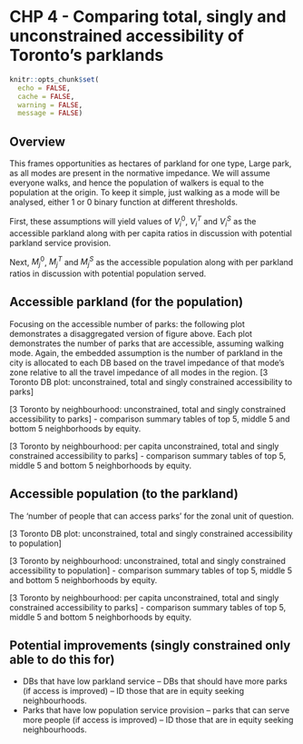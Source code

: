 # CHP 4 - Comparing total, singly and unconstrained accessibility of Toronto's parklands

<!-- Required to number equations in HTML files -->
<script type="text/x-mathjax-config">
MathJax.Hub.Config({
  TeX: { equationNumbers: { autoNumber: "AMS" } }
});
</script>

```r
knitr::opts_chunk$set(
  echo = FALSE,
  cache = FALSE,
  warning = FALSE,
  message = FALSE)
```


## Overview
This frames opportunities as hectares of parkland for one type, Large park, as all modes are present in the normative impedance. We will assume everyone walks, and hence the population of walkers is equal to the population at the origin. To keep it simple, just walking as a mode will be analysed, either 1 or 0 binary function at different thresholds. 

First, these assumptions will yield values of $V^0_i$, $V^T_i$ and $V^S_i$ as the accessible parkland along with per capita ratios in discussion with potential parkland service provision. 

Next, $M^0_j$, $M^T_j$ and $M^S_j$ as the accessible population along with per parkland ratios in discussion with potential population served. 

## Accessible parkland (for the population)
Focusing on the accessible number of parks: the following plot demonstrates a disaggregated version of figure above. Each plot demonstrates the number of parks that are accessible, assuming walking mode. Again, the embedded assumption is the number of parkland in the city is allocated to each DB based on the travel impedance of that mode's zone relative to all the travel impedance of all modes in the region.
[3 Toronto DB plot: unconstrained, total and singly constrained accessibility to parks]

[3 Toronto by neighbourhood: unconstrained, total and singly constrained accessibility to parks] - comparison summary tables of top 5, middle 5 and bottom 5 neighborhoods by equity. 

[3 Toronto by neighbourhood: per capita unconstrained, total and singly constrained accessibility to parks] - comparison summary tables of top 5, middle 5 and bottom 5 neighborhoods by equity. 

## Accessible population (to the parkland)

The 'number of people that can access parks' for the zonal unit of question. 

[3 Toronto DB plot: unconstrained, total and singly constrained accessibility to population]

[3 Toronto by neighbourhood: unconstrained, total and singly constrained accessibility to population] - comparison summary tables of top 5, middle 5 and bottom 5 neighborhoods by equity. 

[3 Toronto by neighbourhood: per capita unconstrained, total and singly constrained accessibility to parks] - comparison summary tables of top 5, middle 5 and bottom 5 neighborhoods by equity. 


## Potential improvements (singly constrained only able to do this for)

- DBs that have low parkland service -- DBs that should have more parks (if access is improved) -- ID those that are in equity seeking neighbourhoods.
- Parks that have low population service provision -- parks that can serve more people (if access is improved) -- ID those that are in equity seeking neighbourhoods.
